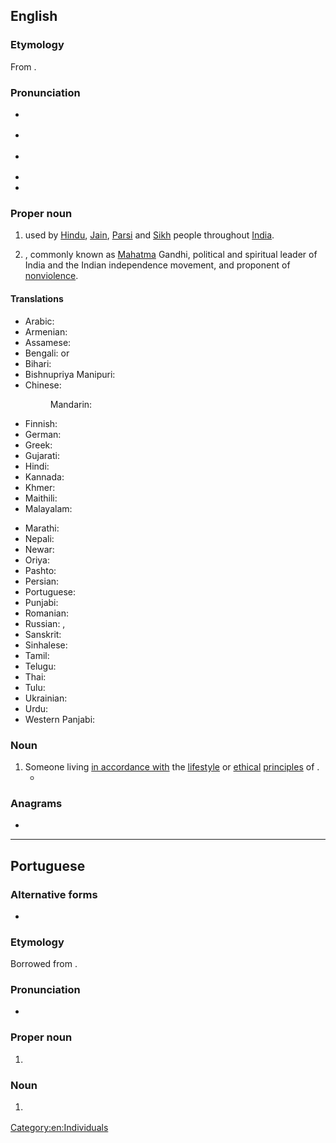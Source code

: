{{also|gandhi}}
==English==

===Etymology===
From {{bor|en|gu|ગાંધી}}.

===Pronunciation===
* {{a|RP}} {{IPA|en|/ˈɡɑːndi/|/ˈɡæ-/}}
* {{a|GA}} {{IPA|en|/ˈɡɑndi/}}
* {{a|Southern US}} {{IPA|en|/ˈɡændi/}}
* {{rhymes|en|ændi|s=2}}
* {{hyphenation|en|Gan|dhi}}

===Proper noun===
{{en-proper noun|~}}

# {{lb|en|countable|South Asia}} {{surname|en|from=India}} used by [[Hindu]], [[Jain]], [[Parsi]] and [[Sikh]] people throughout [[India]].
# {{w|lang=en|Mohandas Karamchand Gandhi}}, commonly known as [[Mahatma]] Gandhi, political and spiritual leader of India and the Indian independence movement, and proponent of [[nonviolence]].

====Translations====
{{trans-top|surname Gandhi}}
* Arabic: {{t|ar|غَانْدِي}}
* Armenian: {{t|hy|Գանդի}}
* Assamese: {{t|as|গান্ধী|sc=Beng}}
* Bengali: {{t|bn|গান্ধী|sc=Beng}} or {{t|bn|গাঁধী|sc=Beng}}
* Bihari: {{t|bh|गाँधी|tr=gā̃dhī|sc=Deva}}
* Bishnupriya Manipuri: {{t|bpy|গান্ধী}}
* Chinese:
*: Mandarin: {{t+|cmn|甘地|tr=Gāndì|sc=Hani}}
* Finnish: {{t|fi|Gandhi}}
* German: {{t|de|Gandhi}}
* Greek: {{t|el|Γκάντι}}
* Gujarati: {{t|gu|ગાંધી}}
* Hindi: {{t+|hi|गांधी}}
* Kannada: {{t|kn|ಗಾಂಧಿ|sc=Knda}}
* Khmer: {{t|km|គន្ធី|tr=kɔɔntʰii|sc=Khmr}}
* Maithili: {{t|mai|गान्धी}}
* Malayalam: {{t+|ml|ഗാന്ധി|sc=Mlym}}
{{trans-mid}}
* Marathi: {{t|mr|गांधी|sc=Deva}}
* Nepali: {{t+|ne|गान्धी|sc=Deva}}
* Newar: {{t|new|गान्धी}}
* Oriya: {{t|or|ଗାନ୍ଧୀ}}
* Pashto: {{t|ps|گاندي}}
* Persian: {{t|fa|گاندی|tr=gândi}}
* Portuguese: {{t|pt|Gandhi|m}}
* Punjabi: {{t|pa|ਗਾਂਧੀ|sc=Guru}}
* Romanian: {{t|ro|Gandhi}}
* Russian: {{t|ru|Га́нди|m|f}}, {{t|ru|Га́ндхи|m|f}}
* Sanskrit: {{t+|sa|गान्धी}}
* Sinhalese: {{t|si|ගාන්ධි|sc=Sinh}}
* Tamil: {{t+|ta|காந்தி|sc=Taml}}
* Telugu: {{t|te|గాంధీ|sc=Telu}}
* Thai: {{t|th|คานธี}}
* Tulu: {{t|tcy|ಗಾಂಧಿ}}
* Ukrainian: {{t|uk|Га́нді|m}}
* Urdu: {{t|ur|گاندھی|tr=gāndhī|sc=ur-Arab}}
* Western Panjabi: {{t+|pnb|گاندھی|tr=gāndhī}}
{{trans-bottom}}

===Noun===
{{en-noun}}

# Someone living [[in accordance with]] the [[lifestyle]] or [[ethical]] [[principle]]s of {{w|Mahatma Gandhi}}.
#* {{quote-book|en|year=2019|author=Matteo Pistono|quotee=Arun Senkuttuvan|title=Roar: Sulak Sivaraksa and the Path of Socially Engaged Buddhism|publisher=North Atlantic Books|page=168|passage=Sulak is eminently qualified to be a '''Gandhi''' in terms of his ideas, but not his lifestyle.}}

===Anagrams===
* {{anagrams|en|a=adghin|hading}}

[[Category:en:Individuals]]

----

==Portuguese==

===Alternative forms===
* {{alt|pt|gandhi||as a common noun}}

===Etymology===
Borrowed from {{bor|pt|gu|ગાંધી}}.

===Pronunciation===
* {{a|Brazil}} {{IPA|pt|/ˈɡɐ̃.d͡ʒi/}}

===Proper noun===
{{pt-proper noun|m}}

# {{l|en|Gandhi}} {{gloss|{{w|Mahatma Gandhi}}}}

===Noun===
{{pt-noun|m}}

# {{l|en|Gandhi}} {{gloss|any major political leader who is a proponent of nonviolence}}